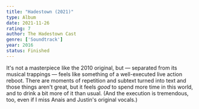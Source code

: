 ```yaml
---
title: "Hadestown (2021)"
type: Album
date: 2021-11-26
rating: 7
author: The Hadestown Cast
genre: ['Soundtrack']
year: 2016
status: Finished
---
```


It's not a masterpiece like the 2010 original, but — separated from its musical trappings — feels like something of a well-executed live action reboot. There are moments of repetition and subtext turned into text and those things aren't great, but it feels _good_ to spend more time in this world, and to drink a bit more of it than usual. (And the execution is tremendous, too, even if I miss Anais and Justin's original vocals.)
